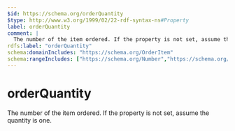 ```yaml
---
$id: https://schema.org/orderQuantity
$type: http://www.w3.org/1999/02/22-rdf-syntax-ns#Property
label: orderQuantity
comment: |
  The number of the item ordered. If the property is not set, assume the quantity is one.
rdfs:label: "orderQuantity"
schema:domainIncludes: "https://schema.org/OrderItem"
schema:rangeIncludes: ["https://schema.org/Number","https://schema.org/QuantitativeValue"]
---
```


# orderQuantity

The number of the item ordered. If the property is not set, assume the quantity is one.

